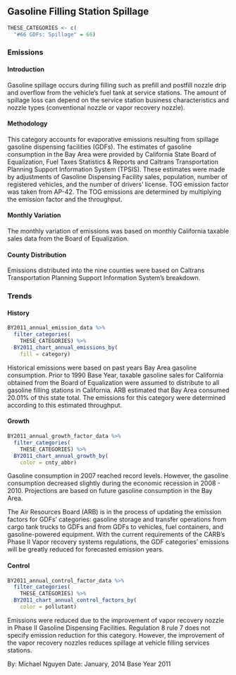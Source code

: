 ## Gasoline Filling Station Spillage

```r
THESE_CATEGORIES <- c(
  "#66 GDFs: Spillage" = 66)
```

### Emissions

#### Introduction {-}

Gasoline spillage occurs during filling such as prefill and postfill nozzle drip and overflow from the vehicle's fuel tank at service stations. The amount of spillage loss can depend on the service station business characteristics and nozzle types (conventional nozzle or vapor recovery nozzle).

#### Methodology {-}

This category accounts for evaporative emissions resulting from spillage gasoline dispensing facilities (GDFs). The estimates of gasoline consumption in the Bay Area were provided by California State Board of Equalization, Fuel Taxes Statistics & Reports and Caltrans Transportation Planning Support Information System (TPSIS). These estimates were made by adjustments of Gasoline Dispensing Facility sales, population, number of registered vehicles, and the number of drivers' license. TOG emission factor was taken from AP-42. The TOG emissions are determined by multiplying the emission factor and the throughput.

#### Monthly Variation {-}

The monthly variation of emissions was based on monthly California taxable sales data from the Board of Equalization.

#### County Distribution {-}

Emissions distributed into the nine counties were based on Caltrans Transportation Planning Support Information System's breakdown.

### Trends

#### History {-}

```r
BY2011_annual_emission_data %>%
  filter_categories(
    THESE_CATEGORIES) %>%
  BY2011_chart_annual_emissions_by(
    fill = category)
```

Historical emissions were based on past years Bay Area gasoline consumption. Prior to 1990 Base Year, taxable gasoline sales for California obtained from the Board of Equalization were assumed to distribute to all gasoline filling stations in California. ARB estimated that Bay Area consumed 20.01% of this state total. The emissions for this category were determined according to this estimated throughput.

#### Growth {-}

```r
BY2011_annual_growth_factor_data %>%
  filter_categories(
    THESE_CATEGORIES) %>%
  BY2011_chart_annual_growth_by(
    color = cnty_abbr)
```

Gasoline consumption in 2007 reached record levels. However, the gasoline consumption decreased slightly during the economic recession in 2008 - 2010. Projections are based on future gasoline consumption in the Bay Area.

The Air Resources Board (ARB) is in the process of updating the emission factors for GDFs’ categories: gasoline storage and transfer operations from cargo tank trucks to GDFs and from GDFs to vehicles, fuel containers, and gasoline-powered equipment. With the current requirements of the CARB’s Phase II Vapor recovery systems regulations, the GDF categories’ emissions will be greatly reduced for forecasted emission years.

#### Control {-}

```r
BY2011_annual_control_factor_data %>%
  filter_categories(
    THESE_CATEGORIES) %>%
  BY2011_chart_annual_control_factors_by(
    color = pollutant)
```

Emissions were reduced due to the improvement of vapor recovery nozzle in Phase II Gasoline Dispensing Facilities. Regulation 8 rule 7 does not specify emission reduction for this category. However, the improvement of the vapor recovery nozzles reduces spillage at vehicle filling services stations.

By: Michael Nguyen 
Date: January, 2014 
Base Year 2011
